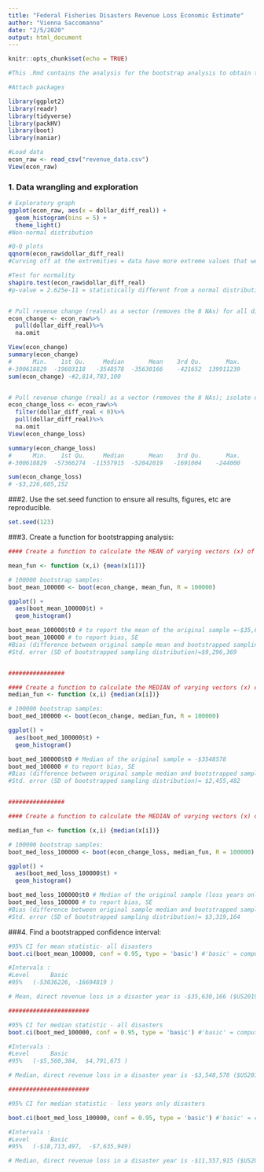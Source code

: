 ```yaml
---
title: "Federal Fisheries Disasters Revenue Loss Economic Estimate"
author: "Vienna Saccomanno"
date: "2/5/2020"
output: html_document
---
```


```r
knitr::opts_chunk$set(echo = TRUE)
```

```r
#This .Rmd contains the analysis for the bootstrap analysis to obtain the CI for the median, direct revenue loss in a disaster year
```



```r
#Attach packages

library(ggplot2)
library(readr)
library(tidyverse)
library(packHV)
library(boot)
library(naniar)

```


```r
#Load data
econ_raw <- read_csv("revenue_data.csv")
View(econ_raw)

```

### 1. Data wrangling and exploration
```r
# Exploratory graph
ggplot(econ_raw, aes(x = dollar_diff_real)) +
  geom_histogram(bins = 5) +
  theme_light()
#Non-normal distribution

#Q-Q plots
qqnorm(econ_raw$dollar_diff_real)
#Curving off at the extremities = data have more extreme values that we'd expect if they truly came from a normal distribution

#Test for normality
shapiro.test(econ_raw$dollar_diff_real)
#p-value = 2.625e-11 = statistically different from a normal distribution


# Pull revenue change (real) as a vector (removes the 8 NAs) for all disasters for which there is data
econ_change <- econ_raw%>% 
  pull(dollar_diff_real)%>%
  na.omit

View(econ_change)
summary(econ_change)
#      Min.    1st Qu.     Median       Mean    3rd Qu.       Max. 
#-300618829  -19603118   -3548578  -35630166    -421652  139911239 
sum(econ_change) -#2,814,783,100


# Pull revenue change (real) as a vector (removes the 8 NAs); isolate only loss years
econ_change_loss <- econ_raw%>% 
  filter(dollar_diff_real < 0)%>%
  pull(dollar_diff_real)%>%
  na.omit
View(econ_change_loss)

summary(econ_change_loss)
#      Min.    1st Qu.     Median       Mean    3rd Qu.       Max. 
#-300618829  -57366274  -11557915  -52042019   -1691004    -244000 

sum(econ_change_loss) 
# -$3,226,605,152

```

###2. Use the set.seed function to ensure all results, figures, etc are reproducible.
```r
set.seed(123)
```


###3. Create a function for bootstrapping analysis:

```r

#### Create a function to calculate the MEAN of varying vectors (x) of index (i) - all disasters

mean_fun <- function (x,i) {mean(x[i])}

# 100000 bootstrap samples:
boot_mean_100000 <- boot(econ_change, mean_fun, R = 100000)

ggplot() +
  aes(boot_mean_100000$t) +
  geom_histogram()

boot_mean_100000$t0 # to report the mean of the original sample =-$35,630,166
boot_mean_100000 # to report bias, SE
#Bias (difference between original sample mean and bootstrapped sampling mean)= $51,693.04
#Std. error (SD of bootstrapped sampling distribution)=$9,296,369


################

#### Create a function to calculate the MEDIAN of varying vectors (x) of index (i) - all disasters
median_fun <- function (x,i) {median(x[i])}

# 100000 bootstrap samples:
boot_med_100000 <- boot(econ_change, median_fun, R = 100000)

ggplot() +
  aes(boot_med_100000$t) +
  geom_histogram()

boot_med_100000$t0 # Median of the original sample = -$3548578
boot_med_100000 # to report bias, SE
#Bias (difference between original sample median and bootstrapped sampling median)=$-702,981.6
#Std. error (SD of bootstrapped sampling distribution)= $2,455,482


################

#### Create a function to calculate the MEDIAN of varying vectors (x) of index (i) - only loss years disasters

median_fun <- function (x,i) {median(x[i])}

# 100000 bootstrap samples:
boot_med_loss_100000 <- boot(econ_change_loss, median_fun, R = 100000)

ggplot() +
  aes(boot_med_loss_100000$t) +
  geom_histogram()

boot_med_loss_100000$t0 # Median of the original sample (loss years only) = -$11,557,915
boot_med_loss_100000 # to report bias, SE
#Bias (difference between original sample median and bootstrapped sampling median)= $1,184,241
#Std. error (SD of bootstrapped sampling distribution)= $3,319,164
```


###4. Find a bootstrapped confidence interval:

```r
#95% CI for mean statistic- all disasters
boot.ci(boot_mean_100000, conf = 0.95, type = 'basic') #'basic' = compute differences between each bootstrap replication and t0 and use percentiles of their distribution. 

#Intervals : 
#Level      Basic         
#95%   (-53036226, -16694819 ) 

# Mean, direct revenue loss in a disaster year is -$35,630,166 ($US2019) (n=78), with a boot strapped 95% confidence interval of [(-$53,036,226, -$16,694,819)(n= 100,000 bootstrap samples).

#######################

#95% CI for median statistic - all disasters
boot.ci(boot_med_100000, conf = 0.95, type = 'basic') #'basic' = compute differences between each bootstrap replication and t0 and use percentiles of their distribution. 

#Intervals : 
#Level      Basic         
#95%   (-$5,560,384,  $4,791,675 ) 

# Median, direct revenue loss in a disaster year is -$3,548,578 ($US2019) (n=78), with a boot strapped 95% confidence interval of [(-$5,560,384,  $4,791,675 ) ] (n= 100,000 bootstrap samples).

#######################

#95% CI for median statistic - loss years only disasters

boot.ci(boot_med_loss_100000, conf = 0.95, type = 'basic') #'basic' = compute differences between each bootstrap replication and t0 and use percentiles of their distribution. 

#Intervals : 
#Level      Basic         
#95%   (-$18,713,497,  -$7,635,949) 

# Median, direct revenue loss in a disaster year is -$11,557,915 ($US2019) (n=62), with a boot strapped 95% confidence interval of [(-$18,713,497,  -$7,635,949)] (n= 100,000 bootstrap samples).
  
```



